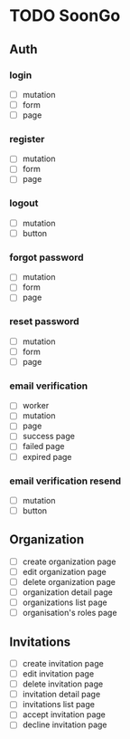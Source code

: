 # TODO SoonGo

## Auth

### login

- [ ] mutation
- [ ] form
- [ ] page

### register

- [ ] mutation
- [ ] form
- [ ] page

### logout

- [ ] mutation
- [ ] button

### forgot password

- [ ] mutation
- [ ] form
- [ ] page

### reset password

- [ ] mutation
- [ ] form
- [ ] page

### email verification

- [ ] worker
- [ ] mutation
- [ ] page
- [ ] success page
- [ ] failed page
- [ ] expired page

### email verification resend

- [ ] mutation
- [ ] button

## Organization

- [ ] create organization page
- [ ] edit organization page
- [ ] delete organization page
- [ ] organization detail page
- [ ] organizations list page
- [ ] organisation's roles page

## Invitations

- [ ] create invitation page
- [ ] edit invitation page
- [ ] delete invitation page
- [ ] invitation detail page
- [ ] invitations list page
- [ ] accept invitation page
- [ ] decline invitation page
